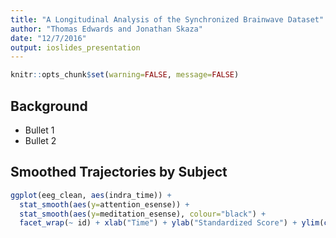 ```yaml
---
title: "A Longitudinal Analysis of the Synchronized Brainwave Dataset"
author: "Thomas Edwards and Jonathan Skaza"
date: "12/7/2016"
output: ioslides_presentation
---
```


```r
knitr::opts_chunk$set(warning=FALSE, message=FALSE)
```

## Background

- Bullet 1
- Bullet 2

## Smoothed Trajectories by Subject

```r
ggplot(eeg_clean, aes(indra_time)) + 
  stat_smooth(aes(y=attention_esense)) + 
  stat_smooth(aes(y=meditation_esense), colour="black") +
  facet_wrap(~ id) + xlab("Time") + ylab("Standardized Score") + ylim(c(0,100))
```

